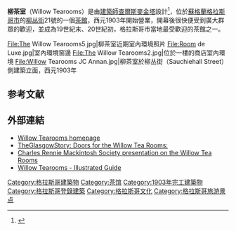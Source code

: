 {{Infobox building
| name                = Willow Tearooms
| native_name         =
| native_name_lang    =
| former_names        =
| alternate_names     =
| status              = 完成
| image               = The Willow Tearooms Glasgow.jpg
| image_alt           =
| caption             =
| map_type            =
| map_alt             =
| map_caption         =
| altitude            =
| building_type       =
| architectural_style = [[新藝術|新藝術]]
| structural_system   =
| cost                =
| ren_cost            =
| client              = [[凱瑟琳·克蘭斯頓|凱瑟琳·克蘭斯頓]]
| owner               =
| current_tenants     =
| landlord            =
| location            = [[蘇格蘭|蘇格蘭]]，[[格拉斯哥|格拉斯哥]]
| address             =
| location_town       =
| location_country    =
| iso_region          =
| coordinates_display =
| latitude            =
| longitude           =
| latd                =
| latm                =
| lats                =
| latNS               =
| longd               =
| longm               =
| longs               =
| longEW              =
| coordinates         =
| groundbreaking_date =
| start_date          =
| completion_date     =
| completed_date      =
| opened_date         = 1903
| architect           = [[查爾斯麥金塔|查爾斯麥金塔]]
| architecture_firm   =
| structural_engineer =
| services_engineer   =
| civil_engineer      =
| other_designers     =
| quantity_surveyor   =
| awards              =
| designations        =
| url                 = http://www.willowtearooms.co.uk
| nrhp                =
| references          =
}}
'''柳茶室'''（Willow Tearooms）是由[[建築師|建築師]][[查爾斯麥金塔|查爾斯麥金塔]]設計<ref>{{Cite web |url=http://www.scottisharchitects.org.uk/architect_full.php?id=200362 |title=查爾斯麥金塔建築師簡介 |access-date=2009-12-30 |archive-date=2021-02-25 |archive-url=https://web.archive.org/web/20210225023213/http://www.scottisharchitects.org.uk/architect_full.php?id=200362 |dead-url=no }}</ref>，位於[[蘇格蘭|蘇格蘭]][[格拉斯哥市|格拉斯哥市]]的[[柳丛街|柳丛街]]21號的一個[[茶館|茶館]]，西元1903年開始營業，開幕後很快便受到廣大群眾的歡迎，並成為19世紀末、20世紀初，格拉斯哥市當地最受歡迎的茶館之一。
<gallery>
File:The Willow Tearooms5.jpg|柳茶室近期室內環境照片
File:Room de Luxe.jpg|室內環境窗邊
File:The Willow Tearooms2.jpg|位於一樓的商店室內環境
File:Willow Tearooms JC Annan.jpg|柳茶室於柳丛街（Sauchiehall Street）側建築立面，西元1903年
</gallery>

== 参考文献 ==
{{reflist}}

== 外部連結 ==
{{Commons category|Willow Tearooms}}

* [http://www.willowtearooms.co.uk/ Willow Tearooms homepage] {{Wayback|url=http://www.willowtearooms.co.uk/ |date=20210215045701 }}
* [http://www.theglasgowstory.com/image.php?inum=TGSE01091 TheGlasgowStory: Doors for the Willow Tea Rooms:] {{Wayback|url=http://www.theglasgowstory.com/image.php?inum=TGSE01091 |date=20140327052315 }}
* [https://web.archive.org/web/20060502051321/http://www.crmsociety.com/Attraction.aspx?NavPage=51&AttId=4 Charles Rennie Mackintosh Society presentation on the Willow Tea Rooms]
* [http://www.scotcities.com/mackintosh/willow.htm Willow Tearooms - Illustrated Guide] {{Wayback|url=http://www.scotcities.com/mackintosh/willow.htm |date=20201030040128 }}

{{coord|55|51|54.105|N|4|15|40.179|W|type:landmark|display=title}}

[[Category:格拉斯哥建築物|Category:格拉斯哥建築物]]
[[Category:茶馆|Category:茶馆]]
[[Category:1903年完工建築物|Category:1903年完工建築物]]
[[Category:格拉斯哥登錄建築|Category:格拉斯哥登錄建築]]
[[Category:格拉斯哥文化|Category:格拉斯哥文化]]
[[Category:格拉斯哥旅游景点|Category:格拉斯哥旅游景点]]